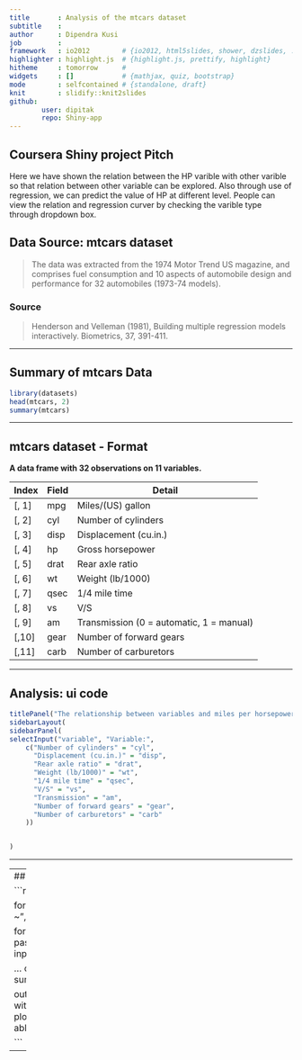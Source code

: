 ```yaml
---
title       : Analysis of the mtcars dataset
subtitle    : 
author      : Dipendra Kusi
job         : 
framework   : io2012        # {io2012, html5slides, shower, dzslides, ...}
highlighter : highlight.js  # {highlight.js, prettify, highlight}
hitheme     : tomorrow      # 
widgets     : []            # {mathjax, quiz, bootstrap}
mode        : selfcontained # {standalone, draft}
knit        : slidify::knit2slides
github: 
        user: dipitak
        repo: Shiny-app
---
```


## Coursera Shiny project Pitch
Here we have shown the relation between the HP varible with other varible so that relation between other variable can be explored.
Also through use of regression, we can predict the value of HP at different level. People can view the relation and regression curver by checking
the varible type through dropdown box.

## Data Source: mtcars dataset

> The data was extracted from the 1974 Motor Trend US magazine, and comprises fuel consumption and 10 aspects of automobile design and performance for 32 automobiles (1973-74 models).

### Source
> Henderson and Velleman (1981), Building multiple regression models interactively. Biometrics, 37, 391-411.

---

## Summary of mtcars Data
```r
library(datasets)
head(mtcars, 2)
summary(mtcars)
```

---

## mtcars dataset - Format

**A data frame with 32 observations on 11 variables.**

| Index | Field | Detail |
------- | ----- | ------ |
| [, 1] | mpg | Miles/(US) gallon |
| [, 2]  | cyl | Number of cylinders |
| [, 3]	| disp | Displacement (cu.in.) |
| [, 4]	| hp | Gross horsepower |
| [, 5]	| drat | Rear axle ratio |
| [, 6]	| wt | Weight (lb/1000) |
| [, 7]	| qsec | 1/4 mile time |
| [, 8]	| vs | V/S |
| [, 9]	| am | Transmission (0 = automatic, 1 = manual) |
| [,10]	| gear | Number of forward gears |
| [,11]	| carb | Number of carburetors |

---

## Analysis: ui code
```r
titlePanel("The relationship between variables and miles per horsepower (hp)"),
sidebarLayout(
sidebarPanel(
selectInput("variable", "Variable:",
    c("Number of cylinders" = "cyl",
      "Displacement (cu.in.)" = "disp",
      "Rear axle ratio" = "drat",
      "Weight (lb/1000)" = "wt",
      "1/4 mile time" = "qsec",
      "V/S" = "vs",
      "Transmission" = "am",
      "Number of forward gears" = "gear",
      "Number of carburetors" = "carb"
    ))


)
```
---

---
## Analysis - main code

```r
 
  formulaText <- reactive({
    paste("hp ~", input$variable)
  })
  
  formulaTextPoint <- reactive({
    paste("hp ~", "as.integer(", input$variable, ")")
  })
  
...
output$fit <- renderPrint({
        summary(fit()) 
})

output$hpPlot <- renderPlot({
    with(hpData, {
      plot(as.formula(formulaTextPoint()))
      abline(fit(), col=2)
    })
})

```
---


